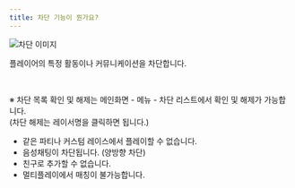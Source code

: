 ```yaml
---
title: 차단 기능이 뭔가요?
---
```


<Img className="staticImage" src="/images/ingame/img-what-is-the-block-feature.png" alt="차단 이미지" />

플레이어의 특정 활동이나 커뮤니케이션을 차단합니다.

<br/>

※ 차단 목록 확인 및 해제는 메인화면 - 메뉴 - 차단 리스트에서 확인 및 해제가 가능합니다. <br/>
(차단 해제는 레이서명을 클릭하면 됩니다.)

- 같은 파티나 커스텀 레이스에서 플레이할 수 없습니다.
- 음성채팅이 차단됩니다. (양방향 차단)
- 친구로 추가할 수 없습니다.
- 멀티플레이에서 매칭이 불가능합니다.